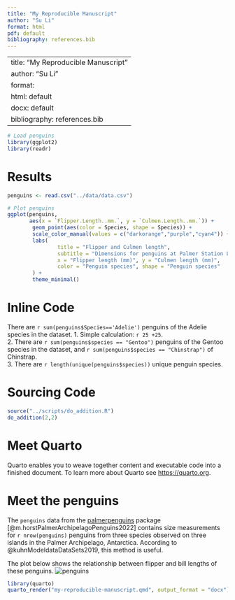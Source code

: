 ```yaml
---
title: "My Reproducible Manuscript"
author: "Su Li"
format: html
pdf: default
bibliography: references.bib
---
```

---
title: "My Reproducible Manuscript"
author: "Su Li"
format: 
  html: default
  docx: default
bibliography: references.bib
---

```r
# Load penguins
library(ggplot2)
library(readr)
```
# Results
```r
penguins <- read.csv("../data/data.csv")
```


```r
# Plot penguins
ggplot(penguins, 
       aes(x = `Flipper.Length..mm.`, y = `Culmen.Length..mm.`)) +
        geom_point(aes(color = Species, shape = Species)) +
        scale_color_manual(values = c("darkorange","purple","cyan4")) +
        labs(
                title = "Flipper and Culmen length",
                subtitle = "Dimensions for penguins at Palmer Station LTER",
                x = "Flipper length (mm)", y = "Culmen length (mm)",
                color = "Penguin species", shape = "Penguin species"
        ) +
        theme_minimal()

```

# Inline Code
There are `r sum(penguins$Species=='Adelie')` penguins of the Adelie species in the dataset.
1. Simple calculation: `r 25 +25`.  
2. There are `r sum(penguins$species == "Gentoo")` penguins of the Gentoo species in the dataset, and `r sum(penguins$species == "Chinstrap")` of Chinstrap.  
3. There are `r length(unique(penguins$species))` unique penguin species.  

# Sourcing Code
```r
source("../scripts/do_addition.R")
do_addition(2,2)
```

# Meet Quarto

Quarto enables you to weave together content and executable code into a finished document. 
To learn more about Quarto see [https://quarto.org](https://quarto.org/).

# Meet the penguins

The `penguins` data from the [palmerpenguins](https://allisonhorst.github.io/palmerpenguins/) package [@m.horstPalmerArchipelagoPenguins2022] contains size measurements for `r nrow(penguins)` penguins from three species observed on three islands in the Palmer Archipelago, Antarctica. According to @kuhnModeldataDataSets2019, this method is useful.


The plot below shows the relationship between flipper and bill lengths of these penguins.
![penguins](https://allisonhorst.github.io/palmerpenguins/reference/figures/lter_penguins.png)
```r
library(quarto)
quarto_render("my-reproducible-manuscript.qmd", output_format = "docx")
```


